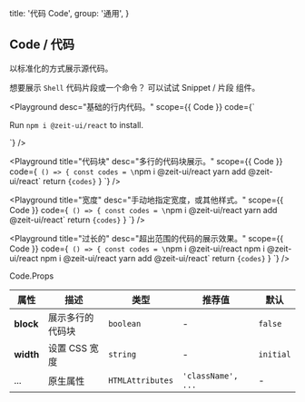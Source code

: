 
  title: '代码 Code',
  group: '通用',
}

## Code / 代码

以标准化的方式展示源代码。

<Note label="提示">
想要展示 <Code>Shell</Code> 代码片段或一个命令？
可以试试 <NextLink href="/zh-cn/components/snippet"><Link pure color>Snippet / 片段</Link></NextLink> 组件。
</Note>

<Playground
  desc="基础的行内代码。"
  scope={{ Code }}
  code={`
<p>Run <Code>npm i @zeit-ui/react</Code> to install.</p>
`} />


<Playground
  title="代码块"
  desc="多行的代码块展示。"
  scope={{ Code }}
  code={`
() => {
  const codes = \`npm i @zeit-ui/react
yarn add @zeit-ui/react\`
  return <Code block>{codes}</Code>
}
`} />

<Playground
  title="宽度"
  desc="手动地指定宽度，或其他样式。"
  scope={{ Code }}
  code={`
() => {
  const codes = \`npm i @zeit-ui/react
yarn add @zeit-ui/react\`
  return <Code block width="50%">{codes}</Code>
}
`} />

<Playground
  title="过长的"
  desc="超出范围的代码的展示效果。"
  scope={{ Code }}
  code={`
() => {
  const codes = \`npm i @zeit-ui/react npm i @zeit-ui/react npm i @zeit-ui/react
yarn add @zeit-ui/react\`
  return <Code block width="50%">{codes}</Code>
}
`} />

<Attributes edit="/pages/docs/components/code.mdx">
<Attributes.Title>Code.Props</Attributes.Title>

| 属性 | 描述 | 类型 | 推荐值 | 默认
| ---------- | ---------- | ---- |  -------------- | ------ |
| **block** | 展示多行的代码块 | `boolean` | - | `false` |
| **width** | 设置 CSS 宽度 | `string` | - | `initial` |
| ... | 原生属性 | `HTMLAttributes` | `'className', ...` | - |

</Attributes>

